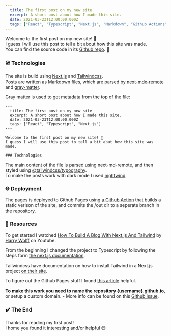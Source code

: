 ```yaml
---
  title: The first post on my new site
  excerpt: A short post about how I made this site.
  date: 2021-03-23T12:00:00.000Z
  tags: ["React", "Typescript", "Next.js", "Markdown", "Github Actions", "Github Pages"]
---
```


Welcome to the first post on my new site! 👋  
I guess I will use this post to tell a bit about how this site was made.  
You can find the source code in its [Github repo](https://github.com/kasperlaursen/kasperlaursen.github.io). 🎉

### 💿 Technologies

The site is build using [Next.js](https://nextjs.org/) and [Tailwindcss](http://tailwindcss.com).  
Posts are written as Markdown files, which are parsed by [next-mdx-remote](https://www.npmjs.com/package/next-mdx-remote) and [gray-matter](https://www.npmjs.com/package/gray-matter).

Gray matter is used to get metadata from the top of the file:

```
---
  title: The first post on my new site
  excerpt: A short post about how I made this site.
  date: 2021-03-23T12:00:00.000Z
  tags: ["React", "Typescript", "Next.js"]
---

Welcome to the first post on my new site! 👋
I guess I will use this post to tell a bit abut how this site was made.

### Technologies

```

The main content of the file is parsed using next-md-remote, and then styled using [@tailwindcss/typography](https://github.com/tailwindlabs/tailwindcss-typography).  
To make the posts work with dark mode I used [nightwind](https://github.com/jjranalli/nightwind).

### 🌐 Deployment

The pages is deployed to Github Pages using [a Github Action](https://github.com/kasperlaursen/kasperlaursen.github.io/blob/master/.github/workflows/intergrate.yml) that builds a static verison of the site, and commits the /out dir to a seperate branch in the repository.

### 📖 Resources

To get started I watched [How To Build A Blog With Next.js And Tailwind](https://www.youtube.com/watch?v=vu9gPcPs3mY) by [Harry Wolff](https://www.youtube.com/c/hswolff/videos) on Youtube.

From the beginning I changed the project to Typescript by following the steps form [the next.js documentation](https://nextjs.org/docs/basic-features/typescript).

Tailwindcss have documentation on how to install Tailwind in a Next.js project [on their site](https://tailwindcss.com/docs/guides/nextjs).

To figure out the Github Pages stuff I found [this article](https://dev.to/franciscojarceo/deploying-a-next-js-site-using-github-actions-1g1e) helpful.

**To make this work you need to name the repository {username}.github.io**, or setup a custom domain. - More info can be found on this [Github issue](https://github.com/vercel/next.js/issues/2029).

### ✔️ The End

Thanks for reading my first post!  
I home you found it interesting and/or helpful 😊

